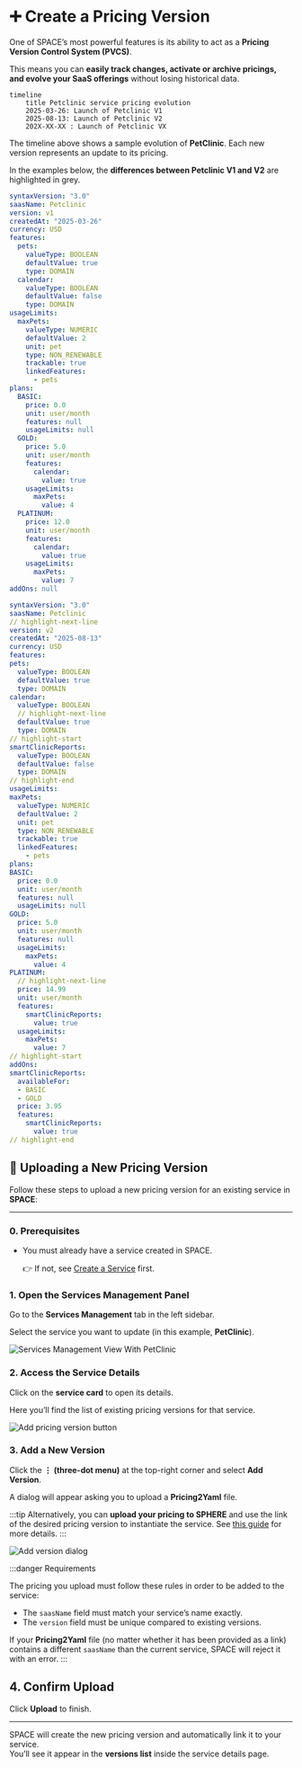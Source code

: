 
# ➕ Create a Pricing Version

One of SPACE’s most powerful features is its ability to act as a **Pricing Version Control System (PVCS)**.  

This means you can **easily track changes, activate or archive pricings, and evolve your SaaS offerings** without losing historical data.

```mermaid
timeline
    title Petclinic service pricing evolution
    2025-03-26: Launch of Petclinic V1
    2025-08-13: Launch of Petclinic V2
    202X-XX-XX : Launch of Petclinic VX
```

The timeline above shows a sample evolution of **PetClinic**. Each new version represents an update to its pricing.

In the examples below, the **differences between Petclinic V1 and V2** are highlighted in grey.

<Tabs>
  <TabItem value="petclinic-v1" label="Petclinic V1">
  
  ```yaml
  syntaxVersion: "3.0"
  saasName: Petclinic
  version: v1
  createdAt: "2025-03-26"
  currency: USD
  features:
    pets:
      valueType: BOOLEAN
      defaultValue: true
      type: DOMAIN
    calendar:
      valueType: BOOLEAN
      defaultValue: false
      type: DOMAIN
  usageLimits:
    maxPets:
      valueType: NUMERIC
      defaultValue: 2
      unit: pet
      type: NON_RENEWABLE
      trackable: true
      linkedFeatures:
        - pets
  plans:
    BASIC:
      price: 0.0
      unit: user/month
      features: null
      usageLimits: null
    GOLD:
      price: 5.0
      unit: user/month
      features:
        calendar:
          value: true
      usageLimits:
        maxPets:
          value: 4
    PLATINUM:
      price: 12.0
      unit: user/month
      features:
        calendar:
          value: true
      usageLimits:
        maxPets:
          value: 7
  addOns: null
  ```
  </TabItem>

  <TabItem value="petclinic-v2" label="Petclinic V2">
  
  ```yaml
  syntaxVersion: "3.0"
saasName: Petclinic
// highlight-next-line
version: v2
createdAt: "2025-08-13"
currency: USD
features:
  pets:
    valueType: BOOLEAN
    defaultValue: true
    type: DOMAIN
  calendar:
    valueType: BOOLEAN
    // highlight-next-line
    defaultValue: true
    type: DOMAIN
// highlight-start
  smartClinicReports:
    valueType: BOOLEAN
    defaultValue: false
    type: DOMAIN
// highlight-end
usageLimits:
  maxPets:
    valueType: NUMERIC
    defaultValue: 2
    unit: pet
    type: NON_RENEWABLE
    trackable: true
    linkedFeatures:
      - pets
plans:
  BASIC:
    price: 0.0
    unit: user/month
    features: null
    usageLimits: null
  GOLD:
    price: 5.0
    unit: user/month
    features: null
    usageLimits:
      maxPets:
        value: 4
  PLATINUM:
    // highlight-next-line
    price: 14.99
    unit: user/month
    features:
      smartClinicReports:
        value: true
    usageLimits:
      maxPets:
        value: 7
// highlight-start
addOns:
  smartClinicReports:
    availableFor:
    - BASIC
    - GOLD
    price: 3.95
    features:
      smartClinicReports:
        value: true
// highlight-end
  ```
  </TabItem>
  </Tabs>

## 🚀 Uploading a New Pricing Version

Follow these steps to upload a new pricing version for an existing service in **SPACE**:

---

### 0. Prerequisites

- You must already have a service created in SPACE.  
  
  👉 If not, see [Create a Service](./create-service.md) first.

### 1. Open the Services Management Panel

Go to the **Services Management** tab in the left sidebar.  

Select the service you want to update (in this example, **PetClinic**).

![Services Management View With PetClinic](../../../static/img/space/user-guides/services-management-with-service.png)

### 2. Access the Service Details

Click on the **service card** to open its details.

Here you’ll find the list of existing pricing versions for that service.

![Add pricing version button](../../../static/img/space/user-guides/add-pricing-version.png)

### 3. Add a New Version

Click the **⋮ (three-dot menu)** at the top-right corner and select **Add Version**.

A dialog will appear asking you to upload a **Pricing2Yaml** file.

:::tip
Alternatively, you can **upload your pricing to SPHERE** and use the link of the desired pricing version to instantiate the service. See [this guide](../../sphere/user-guides/upload-pricing.md) for more details.
:::

![Add version dialog](../../../static/img/space/user-guides/add-new-version-dialog.png)

:::danger Requirements

The pricing you upload must follow these rules in order to be added to the service:

- The `saasName` field must match your service’s name exactly.
- The `version` field must be unique compared to existing versions.

If your **Pricing2Yaml** file (no matter whether it has been provided as a link) contains a different `saasName` than the current service, SPACE will reject it with an error.
:::

## 4. Confirm Upload

Click **Upload** to finish.  

---

SPACE will create the new pricing version and automatically link it to your service.  
You’ll see it appear in the **versions list** inside the service details page.
